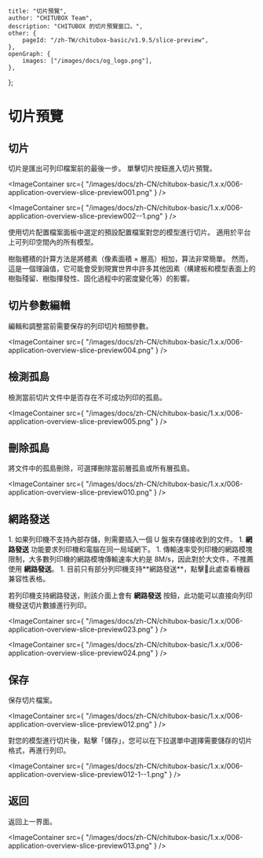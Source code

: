 	title: "切片預覽",
	author: "CHITUBOX Team",
	description: "CHITUBOX 的切片預覽窗口。",
	other: {
		pageId: "/zh-TW/chitubox-basic/v1.9.5/slice-preview",
	},
	openGraph: {
		images: ["/images/docs/og_logo.png"],
	},
};

# 切片預覽

## 切片

切片是匯出可列印檔案前的最後一步。
單擊切片按鈕進入切片預覽。

<ImageContainer
	src={
		"/images/docs/zh-CN/chitubox-basic/1.x.x/006-application-overview-slice-preview001.png"
	}
/>

<ImageContainer
	src={
		"/images/docs/zh-CN/chitubox-basic/1.x.x/006-application-overview-slice-preview002--1.png"
	}
/>

使用切片配置檔案面板中選定的預設配置檔案對您的模型進行切片。 適用於平台上可列印空間內的所有模型。

<Admonition type="note" title="注意">
	樹脂體積的計算方法是將體素（像素面積 × 層高）相加，算法非常簡單。
	然而，這是一個理論值，它可能會受到現實世界中許多其他因素（構建板和模型表面上的樹脂殘留、樹脂揮發性、固化過程中的密度變化等）的影響。
</Admonition>

## 切片參數編輯

編輯和調整當前需要保存的列印切片相關參數。

<ImageContainer
	src={
		"/images/docs/zh-CN/chitubox-basic/1.x.x/006-application-overview-slice-preview004.png"
	}
/>

## 檢測孤島

檢測當前切片文件中是否存在不可成功列印的孤島。

<ImageContainer
	src={
		"/images/docs/zh-CN/chitubox-basic/1.x.x/006-application-overview-slice-preview005.png"
	}
/>

## 刪除孤島

將文件中的孤島刪除，可選擇刪除當前層孤島或所有層孤島。

<ImageContainer
	src={
		"/images/docs/zh-CN/chitubox-basic/1.x.x/006-application-overview-slice-preview010.png"
	}
/>

## 網路發送

<Admonition type="note" title="注意">
	1. 如果列印機不支持內部存儲，則需要插入一個 U 盤來存儲接收到的文件。
	1. <b>網路發送</b> 功能要求列印機和電腦在同一局域網下。
	1. 傳輸速率受列印機的網路模塊限制，大多數列印機的網路模塊傳輸速率大約是 8M/s，因此對於大文件，不推薦使用 <b>網路發送</b>。
	1. 目前只有部分列印機支持**網路發送**，點擊<SpanA href="https://wkhvloo2kw.feishu.cn/docx/W9XedDtuqoHK2IxsicvccQthngf">📃此處</SpanA>查看機器兼容性表格。
</Admonition>

若列印機支持網路發送，則該介面上會有 **網路發送** 按鈕，此功能可以直接向列印機發送切片數據進行列印。

<ImageContainer
	src={
		"/images/docs/zh-CN/chitubox-basic/1.x.x/006-application-overview-slice-preview023.png"
	}
/>

<ImageContainer
	src={
		"/images/docs/zh-CN/chitubox-basic/1.x.x/006-application-overview-slice-preview024.png"
	}
/>

## 保存

保存切片檔案。

<ImageContainer
	src={
		"/images/docs/zh-CN/chitubox-basic/1.x.x/006-application-overview-slice-preview012.png"
	}
/>

<Admonition type="note" title="注意">
	對您的模型進行切片後，點擊「儲存」，您可以在下拉選單中選擇需要儲存的切片格式，再進行列印。
</Admonition>

<ImageContainer
	src={
		"/images/docs/zh-CN/chitubox-basic/1.x.x/006-application-overview-slice-preview012-1--1.png"
	}
/>

## 返回

返回上一界面。

<ImageContainer
	src={
		"/images/docs/zh-CN/chitubox-basic/1.x.x/006-application-overview-slice-preview013.png"
	}
/>
